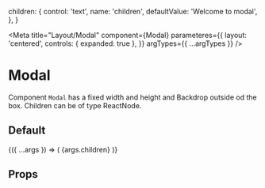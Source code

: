 
  children: {
    control: 'text',
    name: 'children',
    defaultValue: 'Welcome to modal',
  },
}

<Meta
  title="Layout/Modal"
  component={Modal}
  parameteres={{
    layout: 'centered',
    controls: { expanded: true },
  }}
  argTypes={{ ...argTypes }}
/>

# Modal

Component `Modal` has a fixed width and height and Backdrop outside od the box. Children can be of type ReactNode.

## Default

<Canvas isColumn={true}>
  <Story name="Default">
    {({ ...args }) => (
      <Modal onClickButton={action('button clicked')} {...args}>
        {args.children}
      </Modal>
    )}
  </Story>
</Canvas>

## Props

<Props of={Button} />
